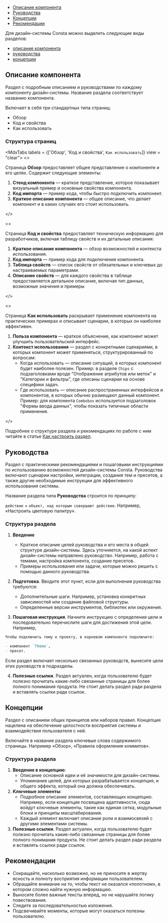 
<MdxMenu>

- [Описание компонента](#описание-компонента)
- [Руководства](#руководства)
- [Концепции](#концепции)
- [Рекомендации](#рекомендации)

</MdxMenu>

Для дизайн-системы Consta можно выделить следующие виды разделов:

- [описание компонента](#описание-компонента)
- [руководства](#руководства)
- [концепции](#концепции)

## Описание компонента

Раздел с подробным описанием и руководствами по каждому компоненту дизайн-системы. Название раздела соответствует названию компонента.

Включает в себя три стандартных типа страниц:

- Обзор
- Код и свойства
- Как использовать

### Структура страниц

<MdxTabs labels = {['Обзор', 'Код и свойства', `Как использовать`]} view = "clear">
<>

Страница **Обзор** предоставляет общее представление о компоненте и его целях. Содержит следующие элементы:

1. **Стенд компонента** — краткое представление, которое показывает визуальный пример и основные свойства компонента.
2. **Код импорта** — пример кода, чтобы быстро подключить компонент.
3. **Краткое описание компонента** — общее описание, что делает компонент и в каких случаях его стоит использовать.

</>

<>

Страница **Код и свойства** предоставляет техническую информацию для разработчиков, включая таблицу свойств и их детальные описания:

1. **Краткое описание компонента** — обзор возможностей и контекста использования.
2. **Код импорта** — пример кода для подключения компонента.
3. **Таблица свойств** — список свойств от обязательных и ключевых до настраиваемых параметрами.
4. **Описание свойств** — для каждого свойства в таблице предоставляется детальное описание, включая тип данных, возможные значения и примеры

</>

<>

Страница **Как использовать** раскрывает применение компонента на практических примерах и описывает сценарии, в которых он наиболее эффективен.

1. **Польза компонента** — краткое объяснение, как компонент может улучшить пользовательский интерфейс.
2. **Контекст использования** — раздел с конкретными сценариями, в которых компонент может применяться, структурированный по вопросам:
   - Когда использовать — описание ситуаций, в которых компонент будет наиболее полезен.
     Пример: в разделе `Chips` с подзаголовками вроде "Отображение атрибутов или меток" и "Категории и фильтры", где описаны сценарии на основе специфики задач.
   - Где использовать — описание распространенных интерфейсов и компонентов, в которых обычно размещают данный компонент.
     Пример: для компонента `Combobox` используется подзаголовок "Формы ввода данных", чтобы показать типичные области применения.

</>

</MdxTabs>

Подробнее о структуре раздела и рекомендациях по работе с ним читайте в статье [Как настроить раздел](https://www.notion.so/120c4fa839ec80b599f8dc078ba64e97?pvs=21).

## Руководства

Раздел с практическими рекомендациями и пошаговыми инструкциями по использованию возможностей дизайн-системы Consta. Руководства включают сценарии настройки, интеграции, создания тем и пресетов, а также другие необходимые инструкции для эффективного использования системы.

Название раздела типа **Руководства** строится по принципу:

`действие` + `объект, над которым совершают действие`. Например, «Настроить цветовую палитру».

### Структура раздела

1. **Введение**

   - Краткое описание целей руководства и его места в общей структуре дизайн-системы. Здесь уточняется, на какой аспект дизайн-системы направлено руководство. Например, работа с темами, настройка компонента, создание пресетов.
   - Примеры использования или задачи, которые можно решить с помощью данного руководства.

2. **Подготовка**. Вводите этот пункт, если для выполнения руководства требуются:

   - Дополнительные шаги. Например, установка конкретных зависимостей или создание файловой структуры.
   - Определенные версии инструментов, библиотек или окружения.

3. **Пошаговая инструкция**. Начните инструкцию с определения цели и последовательно перечислите шаги для достижения этой цели. Например,

```markdown
Чтобы подключить тему к проекту, в корневом компоненте подключите:

- компонент `Theme`,
- пресет.
```

<MdxInformer status="success">
  Если раздел включает несколько связанных руководств, вынесите цели этих
  руководств в подразделы.
</MdxInformer>

4. **Полезные ссылки**. Раздел актуален, когда пользователю будет полезно прочитать какие-либо связанные страницы для более полного понимания продукта. Не стоит делать раздел ради раздела и вставлять ссылки ради ссылок.

## Концепции

Раздел с описанием общих принципов или наборов правил. Концепция нацелена на обеспечение целостности восприятия системы и взаимодействия пользователя с ней.

Включайте в название раздела ключевые слова содержимого страницы. Например «Обзор», «Правила оформления коммитов».

### Структура раздела

1. **Введение в концепцию**:
   - Описание основной идеи и её значимости для дизайн-системы.
   - Упоминание целей, для которых разрабатывается концепция, и общего эффекта, который она должна обеспечивать.
2. **Ключевые элементы**:
   - Подробное описание элементов, составляющих концепцию. Например, если концепция посвящена адаптивности, сюда войдут ключевые элементы, такие как единая сетка, модульные блоки и принципы масштабирования.
   - Каждый элемент включает описание роли и взаимосвязей с другими элементами системы.
3. **Полезные ссылки**. Раздел актуален, когда пользователю будет полезно прочитать какие-либо связанные страницы для более полного понимания продукта. Не стоит делать раздел ради раздела и вставлять ссылки ради ссылок.

## Рекомендации

- Сокращайте, насколько возможно, но не приносите в жертву ясность и полноту восприятия информации пользователем.
- Обращайте внимание на то, чтобы текст не оказался «полотном», в котором сложно найти нужную информацию.
- Выносите более важные тексты вперед, но не нарушайте логику повествования.
- Следите за последовательностью изложения.
- Подсвечивайте моменты, которые могут оказаться полезны пользователю.
